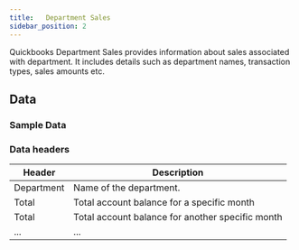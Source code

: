 ```yaml
---
title:   Department Sales
sidebar_position: 2
---
```



Quickbooks Department Sales provides information about sales associated with department. It includes details such as department names, transaction types, sales amounts etc.

<AddJob
  template="gsheet_quickbooks_department_sales"
/>


## Data

### Sample Data

<Gsheet
  src="https://docs.google.com/spreadsheets/d/1KWa16ZCTRUdIF7LXFQzgCaBXEze4fpGWaV77tc8Q_Y8/edit#gid=1160148059"
/>


### Data headers

| Header             | Description                             |
|----------|---------------------------------------------------|
| Department | Name of the department.                             |
| Total |  Total account balance for a specific month |
| Total |  Total account balance for another specific month |
| ... |  ...  |



<!---
## Others

### Similar jobs

Similar sort of data can be achieved by using get accounting transaction job and filtering it by invoice type. 

### Reports that use this job

Here are some of the report templates that use this job: 
-->